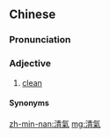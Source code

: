 {{also|清气}}
==Chinese==
{{zh-forms|s=清气}}

===Pronunciation===
{{zh-pron
|mn=kh,qz,tp,xm,zz:chheng-khì
|cat=a
}}

===Adjective===
{{zh-adj}}

# {{lb|zh|Min Nan}} [[clean]]

====Synonyms====
{{zh-dial|乾淨}}

[[zh-min-nan:清氣]]
[[mg:清氣]]